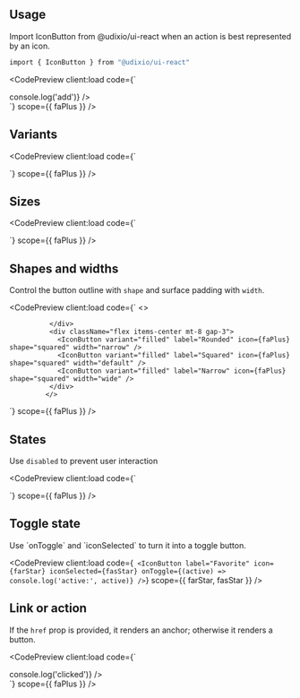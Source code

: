 ---
---











## Usage

Import IconButton from @udixio/ui-react when an action is best represented by an icon.

```bash
import { IconButton } from "@udixio/ui-react"
```

<CodePreview
  client:load
  code={`
  <div className="flex items-center gap-3">
    <IconButton label="Add item" icon={faPlus} onClick={() => console.log('add')} />
  </div>`}
  scope={{ faPlus }}
/>

## Variants

<CodePreview
  client:load
  code={`
  <div className="flex items-center gap-3">
    <IconButton label="Standard" icon={faPlus} variant="standard" />
    <IconButton label="Filled" icon={faPlus} variant="filled" />
    <IconButton label="Tonal" icon={faPlus} variant="tonal" />
    <IconButton label="Outlined" icon={faPlus} variant="outlined" />
  </div>`}
  scope={{ faPlus }}
/>

## Sizes

<CodePreview
  client:load
  code={`
  <div className="flex items-center gap-3">
    <IconButton variant="filled" label="XS" icon={faPlus} size="xSmall" />
    <IconButton variant="filled" label="S" icon={faPlus} size="small" />
    <IconButton variant="filled" label="M" icon={faPlus} size="medium" />
    <IconButton variant="filled" label="L" icon={faPlus} size="large" />
    <IconButton variant="filled" label="XL" icon={faPlus} size="xLarge" />
  </div>`}
  scope={{ faPlus }}
/>

## Shapes and widths

Control the button outline with `shape` and surface padding with `width`.

<CodePreview
  client:load
  code={`
 <>
  <div className="flex items-center gap-3">
    <IconButton variant="filled" label="Rounded" icon={faPlus} shape="rounded" width="narrow" />
    <IconButton variant="filled" label="Squared" icon={faPlus} shape="rounded" width="default" />
    <IconButton variant="filled" label="Narrow" icon={faPlus} shape="rounded" width="wide" />

              </div>
              <div className="flex items-center mt-8 gap-3">
                <IconButton variant="filled" label="Rounded" icon={faPlus} shape="squared" width="narrow" />
                <IconButton variant="filled" label="Squared" icon={faPlus} shape="squared" width="default" />
                <IconButton variant="filled" label="Narrow" icon={faPlus} shape="squared" width="wide" />
              </div>
             </>
`}
  scope={{ faPlus }}
/>

## States

Use `disabled` to prevent user interaction

<CodePreview
  client:load
  code={`
  <div className="flex items-center gap-3">
    <IconButton variant="filled" label="Disabled" icon={faPlus} disabled />
  </div>`}
  scope={{ faPlus }}
/>

## Toggle state

Use \`onToggle\` and \`iconSelected\` to turn it into a toggle button.

<CodePreview
  client:load
  code={`
  <IconButton
    label="Favorite"
    icon={farStar}
    iconSelected={fasStar}
    onToggle={(active) => console.log('active:', active)}
  />`}
  scope={{ farStar, fasStar }}
/>

## Link or action

If the `href` prop is provided, it renders an anchor; otherwise it renders a button.

<CodePreview
  client:load
  code={`
  <div className="flex items-center gap-3">
    <IconButton label="Go to Udixio" icon={faPlus} href="https://udixio.dev" />
    <IconButton label="Run action" icon={faPlus} onClick={() => console.log('clicked')} />
  </div>`}
  scope={{ faPlus }}
/>
